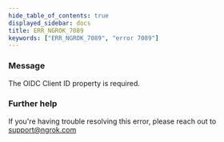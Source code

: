 ```yaml
---
hide_table_of_contents: true
displayed_sidebar: docs
title: ERR_NGROK_7089
keywords: ["ERR_NGROK_7089", "error 7089"]
---
```


### Message

The OIDC Client ID property is required.

### Further help

If you're having trouble resolving this error, please reach out to [support@ngrok.com](mailto:support@ngrok.com?subject=Help%20with%20ERR_NGROK_7089)
